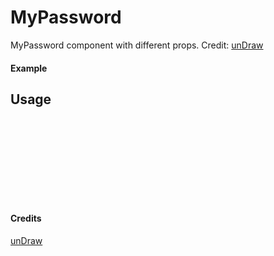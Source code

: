 
<Meta of={MyPassword} title="unDraw/MyPassword" />

# MyPassword

MyPassword component with different props.
Credit: [unDraw](https://undraw.co/illustrations)

#### Example

<Canvas of={MyPassword.Primary} />

## Usage

```ts
import { MyPassword } from "yadl-ui";

const Example = () => {
  return (
      <MyPassword />
  );
};

export default Example;
```

#### Credits
[unDraw](https://undraw.co/illustrations)

